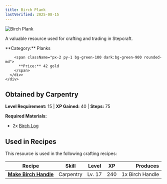 ```yaml
---
title: Birch Plank
lastVerified: 2025-08-15
---
```


<div className="flex items-start gap-6 mb-8">
  <div className="flex-shrink-0">
    <img src="/assets/resources/carpentry/birch_plank.png" alt="Birch Plank" className="w-24 h-24 border rounded-lg" />
  </div>
  <div className="flex-1">
    <div className="space-y-2">
      <p className="text-lg text-muted-foreground">A valuable resource used for crafting and trading in Stepcraft.</p>
      <div className="flex flex-wrap gap-4 text-sm">
        <span className="px-2 py-1 bg-blue-100 dark:bg-blue-900 rounded-md">
          **Category:** Planks
        </span>
        
        <span className="px-2 py-1 bg-green-100 dark:bg-green-900 rounded-md">
          **Price:** 42 gold
        </span>
      </div>
    </div>
  </div>
</div>

## Obtained by Carpentry
**Level Requirement:** 15 | **XP Gained:** 40 | **Steps:** 75


**Required Materials:**
- 2x [Birch Log](/docs/resources/individual/birch_log)


## Used in Recipes

This resource is used in the following crafting recipes:

| Recipe | Skill | Level | XP | Produces |
|--------|-------|-------|----|---------:|
| **[Make Birch Handle](/docs/resources/individual/birch_handle)** | Carpentry | Lv. 17 | 240 | 1x Birch Handle |
